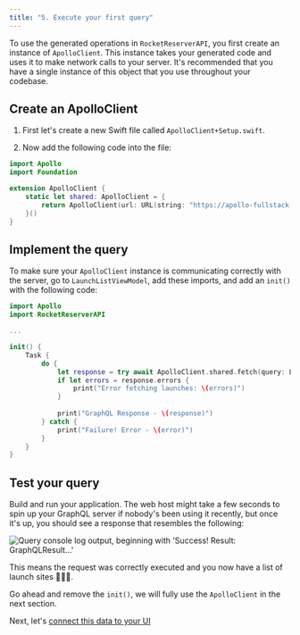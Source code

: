 ```yaml
---
title: "5. Execute your first query"
---
```


To use the generated operations in `RocketReserverAPI`, you first create an instance of `ApolloClient`. This instance takes your generated code and uses it to make network calls to your server. It's recommended that you have a single instance of this object that you use throughout your codebase.

## Create an ApolloClient

1. First let's create a new Swift file called `ApolloClient+Setup.swift`.

2. Now add the following code into the file:

```swift title="ApolloClient+Setup.swift"
import Apollo
import Foundation

extension ApolloClient {
    static let shared: ApolloClient = {
        return ApolloClient(url: URL(string: "https://apollo-fullstack-tutorial.herokuapp.com/graphql")!)
    }()
}
```

## Implement the query

To make sure your `ApolloClient` instance is communicating correctly with the server, go to `LaunchListViewModel`, add these imports, and add an `init()` with the following code:

```swift title="LaunchListViewModel.swift"
import Apollo
import RocketReserverAPI

...

init() {
    Task {
        do {
            let response = try await ApolloClient.shared.fetch(query: LaunchListQuery())
            if let errors = response.errors {
                print("Error fetching launches: \(errors)")
            }
            
            print("GraphQL Response - \(response)")
        } catch {
            print("Failure! Error - \(error)")
        }
    }
}
```

## Test your query

Build and run your application. The web host might take a few seconds to spin up your GraphQL server if nobody's been using it recently, but once it's up, you should see a response that resembles the following:

<img src="images/query_console_log_sample.png" class="screenshot" alt="Query console log output, beginning with 'Success! Result: GraphQLResult...'"/>

This means the request was correctly executed and you now have a list of launch sites 🚀🚀🚀.

Go ahead and remove the `init()`, we will fully use the `ApolloClient` in the next section.

Next, let's [connect this data to your UI](tutorial-connect-queries-to-ui)
